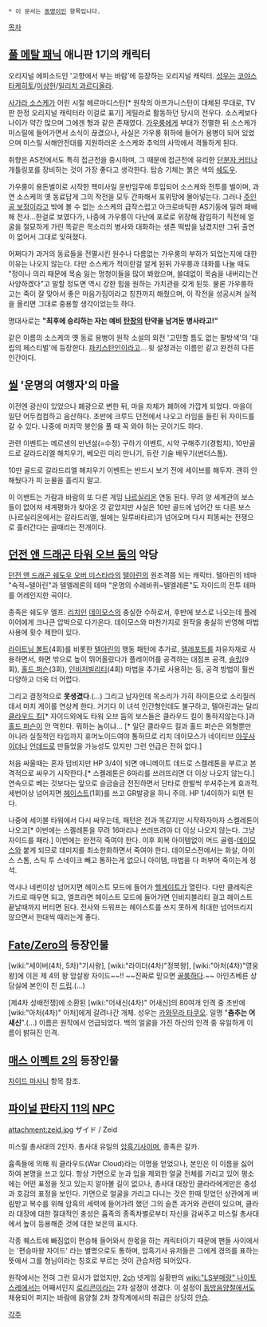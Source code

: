  * 이 문서는 [[동명이인]] 항목입니다.

[[목차]] 

== [[풀 메탈 패닉]] 애니판 1기의 캐릭터 ==
오리지널 에피소드인 '고향에서 부는 바람'에 등장하는 오리지널 캐릭터. [[성우]]는 [[코야스 타케히토]]/[[이상헌]]/[[일리치 과르디올라]].

[[사가라 소스케]]가 어린 시절 헤르마디스탄[* 원작의 아프가니스탄이 대체된 무대로, TV판 한정 오리지널 캐릭터라 이걸로 표기] 게릴라로 활동하던 당시의 전우다. 소스케보다 나이가 약간 많으며 그에겐 형과 같은 존재였다. [[가우룽]]에게 부대가 전멸한 뒤 소스케가 미스릴에 들어가면서 소식이 끊겼으나, 사실은 가우룽 휘하에 들어가 용병이 되어 있었으며 미스릴 서해안전대를 지원하러온 소스케와 추억의 사막에서 격돌하게 된다.

취향은 AS전에서도 특히 접근전을 중시하며, 그 때문에 접근전에 유리한 [[단분자 커터]]나 개틀링포를 장비하는 것이 가장 좋다고 생각한다. 탑승 기체는 붉은 색의 [[쉐도우]]. 

가우룽이 용돈벌이로 시작한 핵미사일 운반임무에 투입되어 소스케와 전투를 벌이며, 과연 소스케의 옛 동료답게 그의 작전을 모두 간파해서 포위망에 몰아넣는다. 그러나 [[주인공 보정]]이라고 밖에 볼 수 없는 소스케의 급작스럽고 아크로바틱한 AS기동에 밀려 패배해 전사…한걸로 보였다가, 나중에 가우룽이 다난에 포로로 위장해 잠입하기 직전에 얼굴을 절묘하게 가린 똑같은 목소리의 병사와 대화하는 생존 떡밥을 남겼지만 그뒤 출연이 없어서 그대로 잊혀졌다.

어쩌다가 과거의 동료들을 전멸시킨 원수나 다름없는 가우룽의 부하가 되었는지에 대한 이유는 나오지 않는다. 다만 소스케가 적이란걸 알게 된뒤 가우룽과 대화를 나눌 때도 "정이나 의리 때문에 목숨 잃는 멍청이들을 많이 봐왔으며, 쓸데없이 목숨을 내버리는건 사양하겠다"고 말할 정도면 역시 강한 힘을 원하는 가치관을 갖게 된듯. 물론 가우룽하고는 죽이 잘 맞아서 좋은 마음가짐이라고 칭찬까지 해줬으며, 이 작전을 성공시켜 실적을 올리면 그대로 중용할 생각이었는듯 하다.

명대사로는 '''"최후에 승리하는 자는 예비 [[탄창]]의 탄약을 남겨둔 병사라고!"'''

같은 이름의 소스케의 옛 동료 용병이 원작 소설의 외전 '고민할 틈도 없는 팔방색'의 '대립의 페스티벌'에 등장한다. [[파키스탄]]인이라고... 윗 설정과는 이름만 같고 완전히 다른 인간이다.

== [[씰]] '운명의 여행자'의 마을 ==
이전엔 광산이 있었으나 폐광으로 변한 뒤, 마을 자체가 폐허에 가깝게 되었다. 마을이 일단 어두컴컴하고 음산하다. 초반에 크루드 던전에서 나오고 라임을 들린 뒤 자이드를 갈 수 있다. 나중에 마지막 봉인을 풀 때 꼭 와야 하는 곳이기도 하다.

관련 이벤트는 메르센의 만년설(=수정) 구하기 이벤트, 시약 구해주기(경험치), 10만골드로 갈라드리엘 해치우기, 베오린 미리 만나기, 듀란 기술 배우기(썬더스톰).

10만 골드로 갈라드리엘 해치우기 이벤트는 반드시 보기 전에 세이브를 해두자. 괜히 안 해뒀다가 피 눈물을 흘리지 말고.

이 이밴트는 가람과 바람의 또 다른 게임 [[나르실리온]] 연동 된다. 무려 양 세계관의 보스들이 없어져 세계평화가 찾아온 것 같았지만 사실은 10만 골드에 넘어간 또 다른 보스(나르실리온에서는 갈라드리엘, 씰에는 일루바타르)가 넘어오며 다시 피똥싸는 전쟁으로 흘러간다는 골때리는 전개이다.

== [[던전 앤 드래곤 타워 오브 둠]]의 악당 ==
{{{#!html
<img src="http://cfile5.uf.tistory.com/image/110AF6174A49E2EE8F463C">
}}}
{{{#!html
<iframe width="560" height="349" src="http://www.youtube.com/embed/rzDbI30r9-o" frameborder="0" allowfullscreen></iframe>
}}}
[[던전 앤 드래곤 쉐도우 오버 미스타라]]의 [[텔아린]]의 원조격쯤 되는 캐릭터. 텔아린의 테마 "숙적~텔아린"과 텔엘레론의 테마 "운명의 수레바퀴~텔엘레론"도 자이드의 전투 테마를 어레인지한 곡이다.

종족은 쉐도우 엘프. [[리치]]인 [[데이모스]]의 충실한 수하로서, 후반에 보스로 나오는데 플레이어에게 크나큰 압박으로 다가온다. 데이모스와 마찬가지로 원작을 충실히 반영해 마법 사용에 횟수 제한이 있다.

[[라이트닝 볼트]](4회)를 비롯한 [[텔아린]]의 행동 패턴에 추가로, [[텔레포트]]를 자유자재로 사용하면서, 화면 밖으로 높이 뛰어올랐다가 플레이어를 공격하는 대점프 공격, [[슬립]](9회), [[홀드 퍼슨]](3회), [[인비저빌리티]](4회) 마법을 추가로 사용하는 등, 공격 방법이 훨씬 다양하고 더욱 더 어렵다. 

그리고 결정적으로 '''못생겼다'''.(...) 그리고 남자인데 목소리가 가히 하이톤으로 소리질러데서 마치 게이를 연상케 한다. 거기다 이 녀석 인간형인데도 불구하고, 텔아린과는 달리 [[클라우드 킬]][* 자이드외에도 타워 오브 둠의 보스들은 클라우드 킬이 통하지않는다.]과 [[홀드 퍼슨]]이 안 먹힌다. 뭐하는 놈이냐... [* 일단 클라우드 킬과 홀드 퍼슨은 외형뿐만 아니라 실질적인 타입까지 휴머노이드여야 통하므로 리치 데이모스가 네이티브 [[아웃사이더]]나 [[언데드]]로 만들었을 가능성도 있지만 그런 언급은 전혀 없다.]

처음 싸울때는 혼자 덤비지만 HP 3/4이 되면 애니메이트 데드로 스켈레톤을 부르고 본격적으로 싸우기 시작한다.[* 스켈레톤은 6마리를 쓰러뜨리면 더 이상 나오지 않는다.] 연속으로 베는 것보다는 앞으로 슬금슬금 전진하면서 단타로 한발씩 쑤셔주는게 효과적. 세번이상 넘어지면 [[헤이스트]](1회)를 쓰고 GR발광을 하니 주의. HP 1/4이하가 되면 튄다.

나중에 세이블 타워에서 다시 싸우는데, 패턴은 전과 똑같지만 시작하자마자 스켈레톤이 나오고[* 이번에는 스켈레톤을 무려 16마리나 쓰러뜨려야 더 이상 나오지 않는다. 그냥 자이드를 패라.] 이번에는 완전히 죽여야 한다. 이후 회복 아이템없이 머드 골렘-[[데이모스]]와 붙게 되므로 데미지를 최소한화하면서 죽여야 한다. 데이모스전에서는 화살, 아이스 스톰, 스틱 투 스네이크 빼고 통하는게 없으니 아이템, 마법을 다 퍼부어 죽이는게 정석.

역시나 네번이상 넘어지면 헤이스트 모드에 들어가 [[헬게이트]]가 열린다. 다만 클레릭은 가드로 때우면 되고, 엘프라면 헤이스트 모드에 들어가면 인비지블리티 걸고 헤이스트 끝날때까지 버티면 된다. 전사와 드워프는 헤이스트를 쓰지 못하게 최대한 넘어뜨리지 않으면서 한대씩 때리는게 좋다.

== [[Fate/Zero]]의 등장인물 ==
[wiki:"세이버(4차, 5차)"기사왕], [wiki:"라이더(4차)"정복왕], [wiki:"아처(4차)"영웅왕]에 이은 제 4의 왕 암살왕 자이드~~!!
~~진짜로 믿으면 [[골룸]]하다.~~ 아인츠베른 상담실에 본인이 친 [[드립]].(...)

[제4차 성배전쟁]에 소환된 [wiki:"어새신(4차)" 어새신]의 80여개 인격 중 초반에 [wiki:"아처(4차)" 아처]에게 갈려나간 개체. 성우는 [[카와무라 타쿠오]]. 일명 "'''춤추는 어새신'''".(…) 이름은 원작에서 언급되었다. 백의 얼굴을 가진 하산의 인격 중 유일하게 이름이 밝혀진 인격.

== [[매스 이펙트 2]]의 등장인물 ==
[[자이드 마사니]] 항목 참조.


== [[파이널 판타지 11]]의 [[NPC]] ==
attachment:zeid.jpg
ザイド / Zeid

미스릴 총사대의 2인자. 총사대 유일의 [[암흑기사]]이며, 종족은 갈카.

흄족들에 의해 워 클라우드(War Cloud)라는 이명을 얻었으나, 본인은 이 이름을 싫어하여 본명을 쓰고 있다. 항상 가면으로 눈과 입을 제외한 얼굴 전체를 가리고 있어 평소에는 어떤 표정을 짓고 있는지 알아볼 길이 없으나, 총사대 대장인 클라라에게만은 충성과 호감의 표정을 보인다. 가면으로 얼굴을 가리고 다니는 것은 한때 믿었던 상관에게 버림받고 복수를 위해 암흑의 세력에 들어가려 했던 그의 슬픈 과거와 관련이 있으며, 클라라 대장에 대한 절대적인 충성은 흄족의 종족차별로부터 자신을 감싸주고 미스릴 총사대에서 높이 등용해준 것에 대한 보은의 표시다.

각종 퀘스트에 빠짐없이 편승해 들어와서 한몫을 하는 캐릭터이기 때문에 팬들 사이에서는 '편승마왕 자이드' 라는 별명으로도 통하며, 암흑기사 유저들은 그에게 경의를 표하는 뜻에서 그를 형님이라는 칭호로 부르는 것이 관습처럼 되어있다.

원작에서는 전혀 그런 묘사가 없었지만, [[2ch]] 넷게임 실황판의 [[wiki:"LS부메랑" 나이토 스레]]에서는 어째서인지 [[로리콘]]이라는 2차 설정이 생겼다. 이 설정이 [[동방음양철]]에서도 채용되어 퍼지는 바람에 음양철 2차 창작계에서의 취급은 상당히 [[안습]].

[[각주]]

